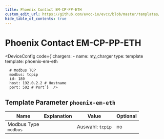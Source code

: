 ```yaml
---
title: Phoenix Contact EM-CP-PP-ETH
custom_edit_url: https://github.com/evcc-io/evcc/blob/master/templates/definition/charger/phoenix-em-eth.yaml
hide_table_of_contents: true
---
```



# Phoenix Contact EM-CP-PP-ETH

<div className="device-detail-container">
  <div className="device-detail-content">
    <DeviceFeatures features="" />

<DeviceConfig code={`chargers:
    - name: my_charger
      type: template
      template: phoenix-em-eth
      
      # Modbus TCP
      modbus: tcpip
      id: 180
      host: 192.0.2.2 # Hostname
      port: 502 # Port`}  />
  </div>
  <div className="device-detail-icon">
    <evcc-icon
      type="charger"
      name="phoenix-contact-em-cp-pp-eth"
      size="400px"
      alt="Phoenix Contact EM-CP-PP-ETH"
      className="device-detail-icon-img"
    ></evcc-icon>
  </div>
</div>

## Template Parameter `phoenix-em-eth`

| Name | Explanation | Value | Optional |
|-----------|-------------|-------|----------|
| Modbus Type<br/>`modbus` |  | Auswahl: `tcpip` | no |

